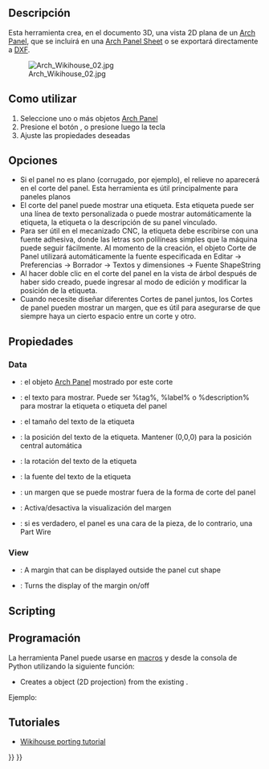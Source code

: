 <languages/>

<div class="mw-translate-fuzzy">
{{docnav/es|[[Arch_Panel|Panel]]|[[Arch_Panel_Sheet|Panel Sheet]]|[[Arch_Workbench/es|Arch]]|IconL=Arch_Panel.svg |IconC=Workbench_Arch.svg |IconR=Arch_Panel_Sheet.svg}}
</div>

{{VeryImportantMessage|THIS COMMAND IS PART OF THE INTEGRATED [[BIM_Workbench|BIM WORKBENCH]] IN V1.0<br>
This page has been updated for that version.}}

<div class="mw-translate-fuzzy">
{{GuiCommand/es
|Name=Arch Panel Cut
|Name/es=Arch Corte de Panel
|MenuLocation=Arch → Panel Tools → Panel Cut
|Workbenches=[[Arch_Workbench/es|Arch]]
|Shortcut={{KEY|P}} {{KEY|C}}
|SeeAlso=[[Arch Panel/es|Arch Panel]], [[Arch Panel Sheet/es]], [[Arch Nest/es]], [[Path Workbench/es]]
}}
</div>

<span id="Description"></span>
==Descripción==

<div class="mw-translate-fuzzy">
Esta herramienta crea, en el documento 3D, una vista 2D plana de un [[Arch Panel/es|Arch Panel]], que se incluirá en una [[Arch Panel Sheet/es|Arch Panel Sheet]] o se exportará directamente a [[Draft DXF/es|DXF]].
</div>

<div class="mw-translate-fuzzy">
[[Image:Arch Wikihouse 02.jpg]]
</div>

<span id="Usage"></span>
==Como utilizar==

<div class="mw-translate-fuzzy">
# Seleccione uno o más objetos [[Arch Panel/es|Arch Panel]]
# Presione el botón {{KEY|[[Image:Arch Panel Cut.png|16px]] [[Arch Panel Cut/es|Arch Panel Cut]]}}, o presione {{KEY|P}} luego la tecla {{KEY|C}}
# Ajuste las propiedades deseadas
</div>

<span id="Options"></span>
==Opciones==

<div class="mw-translate-fuzzy">
* Si el panel no es plano (corrugado, por ejemplo), el relieve no aparecerá en el corte del panel. Esta herramienta es útil principalmente para paneles planos
* El corte del panel puede mostrar una etiqueta. Esta etiqueta puede ser una línea de texto personalizada o puede mostrar automáticamente la etiqueta, la etiqueta o la descripción de su panel vinculado.
* Para ser útil en el mecanizado CNC, la etiqueta debe escribirse con una fuente adhesiva, donde las letras son polilíneas simples que la máquina puede seguir fácilmente. Al momento de la creación, el objeto Corte de Panel utilizará automáticamente la fuente especificada en Editar → Preferencias → Borrador → Textos y dimensiones → Fuente ShapeString
* Al hacer doble clic en el corte del panel en la vista de árbol después de haber sido creado, puede ingresar al modo de edición y modificar la posición de la etiqueta.
* Cuando necesite diseñar diferentes Cortes de panel juntos, los Cortes de panel pueden mostrar un margen, que es útil para asegurarse de que siempre haya un cierto espacio entre un corte y otro.
</div>

<span id="Properties"></span>
==Propiedades==

=== Data ===

<div class="mw-translate-fuzzy">
* {{PropertyData/es|Source}}: el objeto [[Arch Panel/es|Arch Panel]] mostrado por este corte
* {{PropertyData/es|Tag Text}}: el texto para mostrar. Puede ser %tag%, %label% o %description% para mostrar la etiqueta o etiqueta del panel
* {{PropertyData/es|Tag Size}}: el tamaño del texto de la etiqueta
* {{PropertyData/es|Tag Position}}: la posición del texto de la etiqueta. Mantener (0,0,0) para la posición central automática
* {{PropertyData/es|Tag Rotation}}: la rotación del texto de la etiqueta
* {{PropertyData/es|Font File}}: la fuente del texto de la etiqueta
* {{PropertyView/es|Margin}}: un margen que se puede mostrar fuera de la forma de corte del panel
* {{PropertyView/es|Show Margin}}: Activa/desactiva la visualización del margen
* {{PropertyData/es|Make Face}}: si es verdadero, el panel es una cara de la pieza, de lo contrario, una Part Wire
</div>

=== View ===

* {{PropertyView|Margin}}: A margin that can be displayed outside the panel cut shape
* {{PropertyView|Show Margin}}: Turns the display of the margin on/off

==Scripting==

<div class="mw-translate-fuzzy">
==Programación==
</div>

<div class="mw-translate-fuzzy">
La herramienta Panel puede usarse en [[macros/es|macros]] y desde la consola de Python utilizando la siguiente función:
</div>
{{Code|code=
View = makePanelCut(panel, name="PanelView")}}

* Creates a {{incode|View}} object (2D projection) from the existing {{incode|panel}}.

Ejemplo:
{{Code|code=
import FreeCAD, Draft, Arch

p1 = FreeCAD.Vector(0, 0, 0)
p2 = FreeCAD.Vector(500, 0, 0)
p3 = FreeCAD.Vector(500, 50, 0)
p4 = FreeCAD.Vector(550, 50, 0)
p5 = FreeCAD.Vector(600, 0, 0)
p6 = FreeCAD.Vector(1000, 0, 0)
p7 = FreeCAD.Vector(1000, 400, 0)
p8 = FreeCAD.Vector(600, 400, 0)
p9 = FreeCAD.Vector(600, 350, 0)
p10 = FreeCAD.Vector(550, 350, 0)
p11 = FreeCAD.Vector(500, 400, 0)
p12 = FreeCAD.Vector(0, 400, 0)

Wire = Draft.makeWire([p1, p2, p3, p4, p5, p6,
                       p7, p8, p8, p9, p10, p11, p12], closed=True)
Panel = Arch.makePanel(Wire, thickness=36)
FreeCAD.ActiveDocument.recompute()

View = Arch.makePanelCut(Panel)
View.ViewObject.LineWidth = 3
FreeCAD.ActiveDocument.recompute()
}}

<span id="Tutorials"></span>
== Tutoriales ==

<div class="mw-translate-fuzzy">
* [[Wikihouse porting tutorial/es|Wikihouse porting tutorial]]
</div>


<div class="mw-translate-fuzzy">
{{docnav/es|[[Arch_Panel|Panel]]|[[Arch_Panel_Sheet|Panel Sheet]]|[[Arch_Workbench/es|Arch]]|IconL=Arch_Panel.svg |IconC=Workbench_Arch.svg |IconR=Arch_Panel_Sheet.svg}}
</div>

{{BIM_Tools_navi{{#translation:}}}}
{{Userdocnavi{{#translation:}}}}